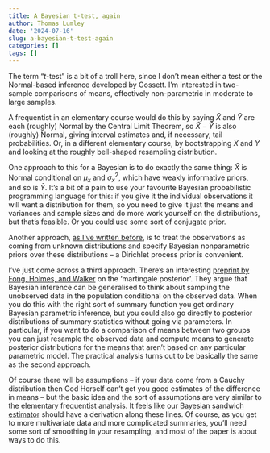 ```yaml
---
title: A Bayesian t-test, again
author: Thomas Lumley
date: '2024-07-16'
slug: a-bayesian-t-test-again
categories: []
tags: []
---
```


The term "*t*-test" is a bit of a troll here, since I don't mean either a test or the Normal-based inference developed by Gossett.  I'm interested in two-sample comparisons of means, effectively non-parametric in moderate to large samples. 

A frequentist in an elementary course would do this by saying $\bar X$ and $\bar Y$ are each (roughly) Normal by the Central Limit Theorem, so $\bar X-\bar Y$ is also (roughly) Normal, giving interval estimates and, if necessary, tail probabilities. Or, in a different elementary course, by bootstrapping $\bar X$ and $\bar Y$ and looking at the roughly bell-shaped resampling distribution. 

One approach to this for a Bayesian is to do exactly the same thing: $\bar X$ is Normal conditional on  $\mu_x$ and $\sigma^2_x$, which have weakly informative priors, and so is $\bar Y$. It's a bit of a pain to use your favourite Bayesian probabilistic programming language for this: if you give it the individual observations it will want a distribution for them, so you need to give it just the means and variances and sample sizes and do more work yourself on the distributions, but that's feasible. Or you could use some sort of conjugate prior. 

Another approach, [as I've written before](https://notstatschat.rbind.io/2020/09/17/a-bayesian-t-test/), is to treat the observations as coming from unknown distributions and specify Bayesian nonparametric priors over these distributions -- a Dirichlet process prior is convenient. 

I've just come across a third approach. There's an interesting [preprint by Fong, Holmes, and Walker](https://arxiv.org/abs/2103.15671) on the 'martingale posterior'.  They argue that Bayesian inference can be generalised to think about sampling the unobserved data in the population conditional on the observed data. When you do this with the right sort of summary function you get ordinary Bayesian parametric inference, but you could also go directly to posterior distributions of summary statistics without going via parameters.   In particular, if you want to do a comparison of means between two groups you can just resample the observed data and compute means to generate posterior distributions for the means that aren't based on any particular parametric model. The practical analysis turns out to be basically the same as the second approach.

Of course there will be assumptions -- if your data come from a Cauchy distribution then God Herself can't get you good estimates of the difference in means -- but the basic idea and the sort of assumptions are very similar to the elementary frequentist analysis. It feels like our [Bayesian sandwich estimator](https://projecteuclid.org/journals/annals-of-applied-statistics/volume-4/issue-4/Model-robust-regression-and-a-Bayesiansandwich-estimator/10.1214/10-AOAS362.full) should have a derivation along these lines. Of course, as you get to more multivariate data and more complicated summaries, you'll need some sort of smoothing in your resampling, and most of the paper is about ways to do this.  